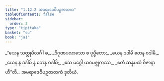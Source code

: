 ```yaml
---
title: "1.12.2 အမရာဒေဝီပဉှဇာတက"
tableOfContents: false
sidebar:
  order: 3
type: "tipitaka"
basket: "su"
book: "ja1"
---
```



<DynamicBreadcrumb />

<Division number="112" book="ja1">

<Paragraph number="249" type="verses" book="ja1">
_“ယေန သတ္တုဗိလင်္ဂါ စ,_  
_ဒိဂုဏပလာသော စ ပုပ္ဖိတော;_  
_ယေန ဒဒါမိ တေန ဝဒါမိ,_  
_ယေန န ဒဒါမိ န တေန ဝဒါမိ;_  
_ဧသ မဂ္ဂေါ ယဝမဇ္ဈကဿ,_  
_ဧတံ ဆန္နပထံ ဝိဇာနာဟီ”တိ._  


</Paragraph>
</Division>

<Paragraph number="250" type="center" book="ja1">
အမရာဒေဝီပဉှဇာတကံ ဒုတိယံ.
</Paragraph>